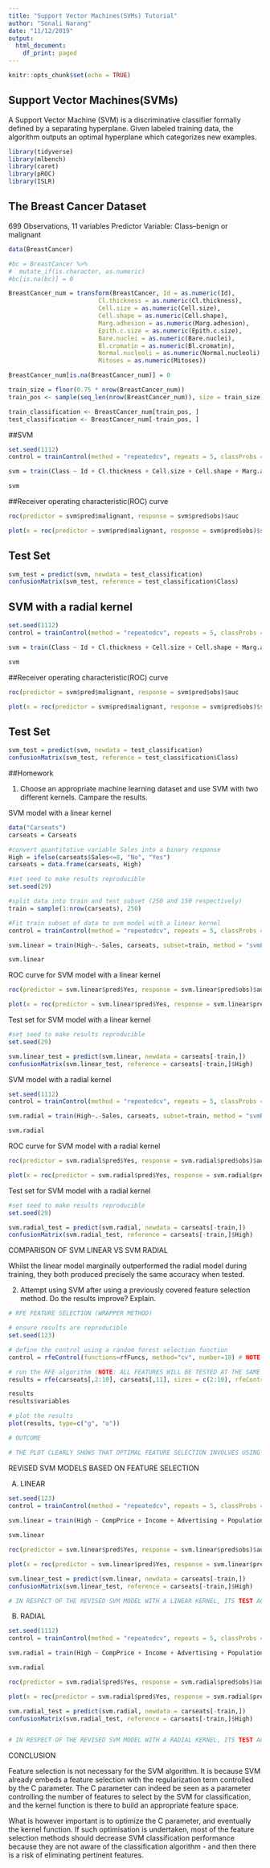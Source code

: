 ```yaml
---
title: "Support Vector Machines(SVMs) Tutorial"
author: "Sonali Narang"
date: "11/12/2019"
output:
  html_document:
    df_print: paged
---
```


```r
knitr::opts_chunk$set(echo = TRUE)
```

## Support Vector Machines(SVMs)

A Support Vector Machine (SVM) is a discriminative classifier formally defined by a separating hyperplane. Given labeled training data, the algorithm outputs an optimal hyperplane which categorizes new examples.

```r
library(tidyverse)
library(mlbench)
library(caret)
library(pROC)
library(ISLR)
```

## The Breast Cancer Dataset
699 Observations, 11 variables
Predictor Variable: Class--benign or malignant 

```r
data(BreastCancer)

#bc = BreastCancer %>% 
#  mutate_if(is.character, as.numeric)
#bc[is.na(bc)] = 0

BreastCancer_num = transform(BreastCancer, Id = as.numeric(Id), 
                         Cl.thickness = as.numeric(Cl.thickness),
                         Cell.size = as.numeric(Cell.size),
                         Cell.shape = as.numeric(Cell.shape), 
                         Marg.adhesion = as.numeric(Marg.adhesion),
                         Epith.c.size = as.numeric(Epith.c.size),
                         Bare.nuclei = as.numeric(Bare.nuclei), 
                         Bl.cromatin = as.numeric(Bl.cromatin), 
                         Normal.nucleoli = as.numeric(Normal.nucleoli),
                         Mitoses = as.numeric(Mitoses))

BreastCancer_num[is.na(BreastCancer_num)] = 0

train_size = floor(0.75 * nrow(BreastCancer_num))
train_pos <- sample(seq_len(nrow(BreastCancer_num)), size = train_size)

train_classification <- BreastCancer_num[train_pos, ]
test_classification <- BreastCancer_num[-train_pos, ]

```

##SVM 

```r
set.seed(1112)
control = trainControl(method = "repeatedcv", repeats = 5, classProbs = T, savePredictions = T)

svm = train(Class ~ Id + Cl.thickness + Cell.size + Cell.shape + Marg.adhesion + Epith.c.size + Bare.nuclei + Bl.cromatin + Normal.nucleoli +  Mitoses,  data = train_classification, method = "svmLinear", tuneLength = 10, trControl = control)

svm
```
##Receiver operating characteristic(ROC) curve

```r
roc(predictor = svm$pred$malignant, response = svm$pred$obs)$auc

plot(x = roc(predictor = svm$pred$malignant, response = svm$pred$obs)$specificities, y = roc(predictor = svm$pred$malignant, response = svm$pred$obs)$sensitivities, col= "blue", xlim = c(1, 0), type ="l", ylab = "Sensitivity", xlab = "Specificity")

```
## Test Set 

```r
svm_test = predict(svm, newdata = test_classification)
confusionMatrix(svm_test, reference = test_classification$Class)
```
## SVM with a radial kernel 

```r
set.seed(1112)
control = trainControl(method = "repeatedcv", repeats = 5, classProbs = T, savePredictions = T)

svm = train(Class ~ Id + Cl.thickness + Cell.size + Cell.shape + Marg.adhesion + Epith.c.size + Bare.nuclei + Bl.cromatin + Normal.nucleoli +  Mitoses,  data = train_classification, method = "svmRadial", tuneLength = 10, trControl = control)

svm
```

##Receiver operating characteristic(ROC) curve

```r
roc(predictor = svm$pred$malignant, response = svm$pred$obs)$auc

plot(x = roc(predictor = svm$pred$malignant, response = svm$pred$obs)$specificities, y = roc(predictor = svm$pred$malignant, response = svm$pred$obs)$sensitivities, col= "blue", xlim = c(1, 0), type ="l", ylab = "Sensitivity", xlab = "Specificity")

```

## Test Set 

```r
svm_test = predict(svm, newdata = test_classification)
confusionMatrix(svm_test, reference = test_classification$Class)
```

##Homework

1. Choose an appropriate machine learning dataset and use SVM with two different kernels. Campare the results.

SVM model with a linear kernel

```r
data("Carseats")
carseats = Carseats

#convert quantitative variable Sales into a binary response 
High = ifelse(carseats$Sales<=8, "No", "Yes")
carseats = data.frame(carseats, High)

#set seed to make results reproducible 
set.seed(29)

#split data into train and test subset (250 and 150 respectively)
train = sample(1:nrow(carseats), 250)

#Fit train subset of data to svm model with a linear kernel
control = trainControl(method = "repeatedcv", repeats = 5, classProbs = T, savePredictions = T)

svm.linear = train(High~.-Sales, carseats, subset=train, method = "svmLinear", tuneLength = 10, trControl = control)

svm.linear

```

ROC curve for SVM model with a linear kernel

```r

roc(predictor = svm.linear$pred$Yes, response = svm.linear$pred$obs)$auc

plot(x = roc(predictor = svm.linear$pred$Yes, response = svm.linear$pred$obs)$specificities, y = roc(predictor = svm.linear$pred$Yes, response = svm.linear$pred$obs)$sensitivities, col= "blue", xlim = c(1, 0), type ="l", ylab = "Sensitivity", xlab = "Specificity")

```

Test set for SVM model with a linear kernel

```r
#set seed to make results reproducible 
set.seed(29)

svm.linear_test = predict(svm.linear, newdata = carseats[-train,])
confusionMatrix(svm.linear_test, reference = carseats[-train,]$High)
```

SVM model with a radial kernel

```r

set.seed(1112)
control = trainControl(method = "repeatedcv", repeats = 5, classProbs = T, savePredictions = T)

svm.radial = train(High~.-Sales, carseats, subset=train, method = "svmRadial", tuneLength = 10, trControl = control)

svm.radial

```

ROC curve for SVM model with a radial kernel

```r
roc(predictor = svm.radial$pred$Yes, response = svm.radial$pred$obs)$auc

plot(x = roc(predictor = svm.radial$pred$Yes, response = svm.radial$pred$obs)$specificities, y = roc(svm.radial$pred$Yes, response = svm.radial$pred$obs)$sensitivities, col= "blue", xlim = c(1, 0), type ="l", ylab = "Sensitivity", xlab = "Specificity")
```

Test set for SVM model with a radial kernel

```r

#set seed to make results reproducible 
set.seed(29)

svm.radial_test = predict(svm.radial, newdata = carseats[-train,])
confusionMatrix(svm.radial_test, reference = carseats[-train,]$High)

```

COMPARISON OF SVM LINEAR VS SVM RADIAL 

Whilst the linear model marginally outperformed the radial model during training, they both produced precisely the same accuracy when tested.


2. Attempt using SVM after using a previously covered feature selection method. Do the results improve? Explain. 

```r
# RFE FEATURE SELECTION (WRAPPER METHOD)

# ensure results are reproducible
set.seed(123)

# define the control using a random forest selection function 
control = rfeControl(functions=rfFuncs, method="cv", number=10) # NOTE 10 FOLD CROSS- VALIDATION RESAMPLING METHOD

# run the RFE algorithm (NOTE: ALL FEATURES WILL BE TESTED AT THE SAME TIME)
results = rfe(carseats[,2:10], carseats[,11], sizes = c(2:10), rfeControl = control)

results
results$variables

# plot the results 
plot(results, type=c("g", "o"))

# OUTCOME

# THE PLOT CLEARLY SHOWS THAT OPTIMAL FEATURE SELECTION INVOLVES USING 7 FEATURES. Price AND Urban ARE THE FEATURES EXCLUDED.
```

REVISED SVM MODELS BASED ON FEATURE SELECTION

A) LINEAR

```r

set.seed(123)
control = trainControl(method = "repeatedcv", repeats = 5, classProbs = T, savePredictions = T)
    
svm.linear = train(High ~ CompPrice + Income + Advertising + Population + ShelveLoc + Age + Education + US, carseats, subset=train, method = "svmLinear", tuneLength = 10, trControl = control)

svm.linear

roc(predictor = svm.linear$pred$Yes, response = svm.linear$pred$obs)$auc

plot(x = roc(predictor = svm.linear$pred$Yes, response = svm.linear$pred$obs)$specificities, y = roc(predictor = svm.linear$pred$Yes, response = svm.linear$pred$obs)$sensitivities, col= "blue", xlim = c(1, 0), type ="l", ylab = "Sensitivity", xlab = "Specificity")

svm.linear_test = predict(svm.linear, newdata = carseats[-train,])
confusionMatrix(svm.linear_test, reference = carseats[-train,]$High)

# IN RESPECT OF THE REVISED SVM MODEL WITH A LINEAR KERNEL, ITS TEST ACCURACY SCORE OF 0.7933 IS LESS THAN THE ORIGINAL RESPECTIVE MODEL'S TEST ACCURACY SCORE OF 0.8733. IN THIS CASE, FEATURE SELECTION HAS NOT IMPROVED THE MODEL.

```

B) RADIAL

```r

set.seed(1112)
control = trainControl(method = "repeatedcv", repeats = 5, classProbs = T, savePredictions = T)

svm.radial = train(High ~ CompPrice + Income + Advertising + Population + ShelveLoc + Age + Education + US, carseats, subset=train, method = "svmRadial", tuneLength = 10, trControl = control)

svm.radial

roc(predictor = svm.radial$pred$Yes, response = svm.radial$pred$obs)$auc

plot(x = roc(predictor = svm.radial$pred$Yes, response = svm.radial$pred$obs)$specificities, y = roc(svm.radial$pred$Yes, response = svm.radial$pred$obs)$sensitivities, col= "blue", xlim = c(1, 0), type ="l", ylab = "Sensitivity", xlab = "Specificity")

svm.radial_test = predict(svm.radial, newdata = carseats[-train,])
confusionMatrix(svm.radial_test, reference = carseats[-train,]$High)


# IN RESPECT OF THE REVISED SVM MODEL WITH A RADIAL KERNEL, ITS TEST ACCURACY SCORE OF 0.7733 IS LESS THAN THE ORIGINAL RESPECTIVE MODEL'S TEST ACCURACY SCORE OF 0.8733. FURTHERMORE, IT'S SCORE IS WORSE THAN THE REVISED LINEAR MODEL'S SCORE OF 0.7933 - ORIGINALLY, THE LINEAR AND RADIAL TEST ACCURACY SCORES WERE EQUAL. IN THIS CASE, FEATURE SELECTION HAS NOT IMPROVED THE MODEL.

```

CONCLUSION

Feature selection is not necessary for the SVM algorithm. It is because SVM already embeds a feature selection with the regularization term controlled by the C parameter. The C parameter can indeed be seen as a parameter controlling the number of features to select by the SVM for classification, and the kernel function is there to build an appropriate feature space. 

What is however important is to optimize the C parameter, and eventually the kernel function. If such optimisation is undertaken, most of the feature selection methods should decrease SVM classification performance because they are not aware of the classification algorithm - and then there is a risk of eliminating pertinent features.